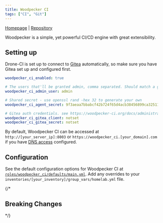```yaml
---
title: Woodpecker CI
tags: ["CI", "Git"]
---
```



[Homepage](https://woodpecker-ci.org/) |
[Repository](https://github.com/woodpecker-ci/woodpecker)

<Tags tags={frontmatter.tags} />

Woodpecker is a simple, yet powerful CI/CD engine with great extensibility.

## Setting up

Drone-CI is set up to connect to [Gitea](../gitea) automatically, so make sure you have Gitea set up and configured first.

```yaml title="inventories/homelab/group_vars/homelab.yml"
woodpecker_ci_enabled: true

# The users that'll be granted admin, comma separated. Should match a gitea user.
woodpecker_ci_admin_user: admin

# Shared secret - use openssl rand -hex 32 to generate your own
woodpecker_ci_agent_secret: 9f3aeaa7bbabcf42b724f65d4acb38456899ca32511677a8c3837869621c3798

# Gitea auth credentials. see https://woodpecker-ci.org/docs/administration/forges/gitea for more info
woodpecker_ci_gitea_client: notset
woodpecker_ci_gitea_secret: notset
```

By default, Woodpecker CI can be accessed at `http://[your_server_ip]:8003` or `https://woodpecker_ci.[your_domain].com` if you have [DNS access](../guides/dns-access) configured.

## Configuration

See the default configuration options for Woodpecker CI at [`roles/woodpecker_ci/defaults/main.yml`](https://github.com/Dylancyclone/ansible-homelab-orchestration/blob/main/roles/woodpecker_ci/defaults/main.yml).
Add any overrides to your `inventories/[your_inventory]/group_vars/homelab.yml` file.

{/* 

## Breaking Changes

*/}